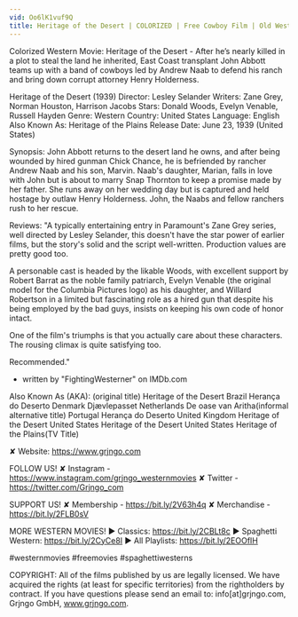 ```yaml
---
vid: Oo6lK1vuf9Q
title: Heritage of the Desert | COLORIZED | Free Cowboy Film | Old Western Movie
---
```


Colorized Western Movie: Heritage of the Desert - After he’s nearly killed in a plot to steal the land he inherited, East Coast transplant John Abbott teams up with a band of cowboys led by Andrew Naab to defend his ranch and bring down corrupt attorney Henry Holderness.

Heritage of the Desert (1939)
Director: Lesley Selander
Writers: Zane Grey, Norman Houston, Harrison Jacobs
Stars: Donald Woods, Evelyn Venable, Russell Hayden
Genre: Western
Country: United States
Language: English
Also Known As: Heritage of the Plains
Release Date: June 23, 1939 (United States)

Synopsis:
John Abbott returns to the desert land he owns, and after being wounded by hired gunman Chick Chance, he is befriended by rancher Andrew Naab and his son, Marvin. Naab's daughter, Marian, falls in love with John but is about to marry Snap Thornton to keep a promise made by her father. She runs away on her wedding day but is captured and held hostage by outlaw Henry Holderness. John, the Naabs and fellow ranchers rush to her rescue.

Reviews:
"A typically entertaining entry in Paramount's Zane Grey series, well directed by Lesley Selander, this doesn't have the star power of earlier films, but the story's solid and the script well-written. Production values are pretty good too.

A personable cast is headed by the likable Woods, with excellent support by Robert Barrat as the noble family patriarch, Evelyn Venable (the original model for the Columbia Pictures logo) as his daughter, and Willard Robertson in a limited but fascinating role as a hired gun that despite his being employed by the bad guys, insists on keeping his own code of honor intact.

One of the film's triumphs is that you actually care about these characters. The rousing climax is quite satisfying too.

Recommended."
- written by "FightingWesterner" on IMDb.com

Also Known As (AKA):
(original title) Heritage of the Desert
Brazil Herança do Deserto
Denmark Djævlepasset
Netherlands De oase van Aritha(informal alternative title)
Portugal Herança do Deserto
United Kingdom Heritage of the Desert
United States Heritage of the Desert
United States Heritage of the Plains(TV Title)

✘ Website: https://www.grjngo.com

FOLLOW US!
✘ Instagram - https://www.instagram.com/grjngo_westernmovies
✘ Twitter - https://twitter.com/Grjngo_com

SUPPORT US!
✘ Membership - https://bit.ly/2V63h4q
✘ Merchandise - https://bit.ly/2FLB0sV

MORE WESTERN MOVIES! 
► Classics: https://bit.ly/2CBLt8c 
► Spaghetti Western: https://bit.ly/2CyCe8I 
► All Playlists: https://bit.ly/2EOOfIH 

#westernmovies #freemovies #spaghettiwesterns

COPYRIGHT: All of the films published by us are legally licensed. We have acquired the rights (at least for specific territories) from the rightholders by contract. If you have questions please send an email to: info[at]grjngo.com, Grjngo GmbH, www.grjngo.com.